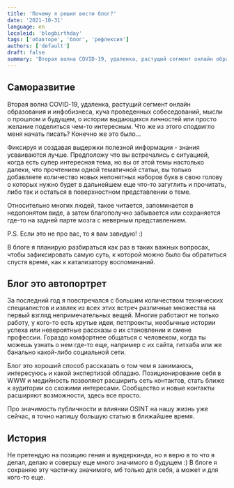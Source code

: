 ```yaml
---
title: 'Почему я решил вести блог?'
date: '2021-10-31'
language: en
localeid: 'blogbirthday'
tags: ['обавторе', 'блог', 'рефлексия']
authors: ['default']
draft: false
summary: 'Вторая волна COVID-19, удаленка, растущий сегмент онлайн образования...'
---
```


## Саморазвитие

Вторая волна COVID-19, удаленка, растущий сегмент онлайн образования и инфобизнеса, куча проведенных собеседований,
мысли о прошлом и будущем, о истории выдающихся личностей или просто желание поделиться чем-то интересным. Что же из этого сподвигло меня начать писать?
Конечно же это было...

Фиксируя и создавая выдержки полезной информации - знания усваиваются лучше.
Предположу что вы встречались с ситуацией, когда есть супер интересная тема, но вы от этой темы настолько далеки, что прочтением одной тематичной статьи, вы только добавляете количество новых непонятных наборов букв в свою голову о которых нужно будет в дальнейшем еще что-то загуглить и прочитать, либо так и остаться в поверхностном представлении о теме.

Относительно многих людей, такое читается, запоминается в недопонятом виде, а затем благополучно забывается или сохраняется где-то на задней парте мозга с неверным представлением.

P.S. Если это не про вас, то я вам завидую! :)

В блоге я планирую разбираться как раз в таких важных вопросах, чтобы зафиксировать самую суть, к которой можно было бы обратиться спустя время, как к катализатору воспоминаний.

## Блог это автопортрет

За последний год я повстречался с большим количеством технических специалистов и извлек из всех этих встреч различные множества на первый взгляд непримечательных вещей.
Многие работают не только работу, у кого-то есть крутые идеи, петпроекты, необычные истории успеха или невероятные рассказы о их становлении и смене профессии.
Гораздо комфортнее общаться с человеком, когда ты можешь узнать о нем где-то еще, например с их сайта, гитхаба или же банально какой-либо социальной сети.

Блог это хороший способ рассказать о том чем я занимаюсь, интересуюсь и какой экспертизой обладаю.
Позиционирование себя в WWW и медийность позволяют расширить сеть контактов, стать ближе к аудитории со схожими интересами. Сообщество и новые контакты расширяют возможности, здесь все просто.

Про значимость публичности и влиянии OSINT на нашу жизнь уже сейчас, я точно напишу большую статью в ближайшее время.

## История

Не претендую на позицию гения и вундеркинда, но я верю в то что я делал, делаю и совершу еще много значимого в будущем :)
В блоге я сохраняю эту частичку значимого, мб только для себя, а может и для кого-то еще.
